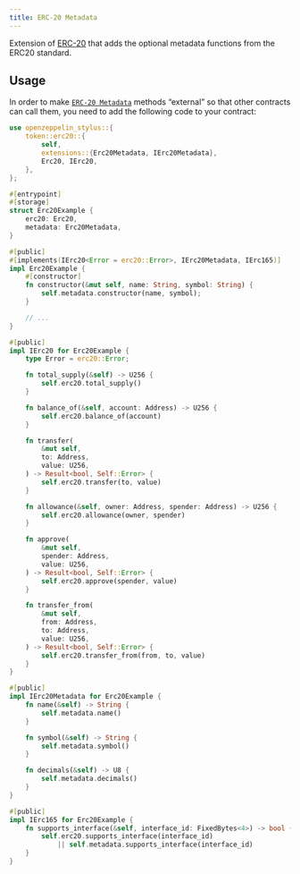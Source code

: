 ```yaml
---
title: ERC-20 Metadata
---
```


Extension of [ERC-20](erc20.mdx) that adds the optional metadata functions from the ERC20 standard.

## Usage

In order to make [`ERC-20 Metadata`](https://docs.rs/openzeppelin-stylus/0.2.0/openzeppelin_stylus/token/erc20/extensions/metadata/index.html)  methods “external” so that other contracts can call them, you need to add the following code to your contract:

```rust
use openzeppelin_stylus::{
    token::erc20::{
        self,
        extensions::{Erc20Metadata, IErc20Metadata},
        Erc20, IErc20,
    },
};

#[entrypoint]
#[storage]
struct Erc20Example {
    erc20: Erc20,
    metadata: Erc20Metadata,
}

#[public]
#[implements(IErc20<Error = erc20::Error>, IErc20Metadata, IErc165)]
impl Erc20Example {
    #[constructor]
    fn constructor(&mut self, name: String, symbol: String) {
        self.metadata.constructor(name, symbol);
    }

    // ...
}

#[public]
impl IErc20 for Erc20Example {
    type Error = erc20::Error;

    fn total_supply(&self) -> U256 {
        self.erc20.total_supply()
    }

    fn balance_of(&self, account: Address) -> U256 {
        self.erc20.balance_of(account)
    }

    fn transfer(
        &mut self,
        to: Address,
        value: U256,
    ) -> Result<bool, Self::Error> {
        self.erc20.transfer(to, value)
    }

    fn allowance(&self, owner: Address, spender: Address) -> U256 {
        self.erc20.allowance(owner, spender)
    }

    fn approve(
        &mut self,
        spender: Address,
        value: U256,
    ) -> Result<bool, Self::Error> {
        self.erc20.approve(spender, value)
    }

    fn transfer_from(
        &mut self,
        from: Address,
        to: Address,
        value: U256,
    ) -> Result<bool, Self::Error> {
        self.erc20.transfer_from(from, to, value)
    }
}

#[public]
impl IErc20Metadata for Erc20Example {
    fn name(&self) -> String {
        self.metadata.name()
    }

    fn symbol(&self) -> String {
        self.metadata.symbol()
    }

    fn decimals(&self) -> U8 {
        self.metadata.decimals()
    }
}

#[public]
impl IErc165 for Erc20Example {
    fn supports_interface(&self, interface_id: FixedBytes<4>) -> bool {
        self.erc20.supports_interface(interface_id)
            || self.metadata.supports_interface(interface_id)
    }
}
```
